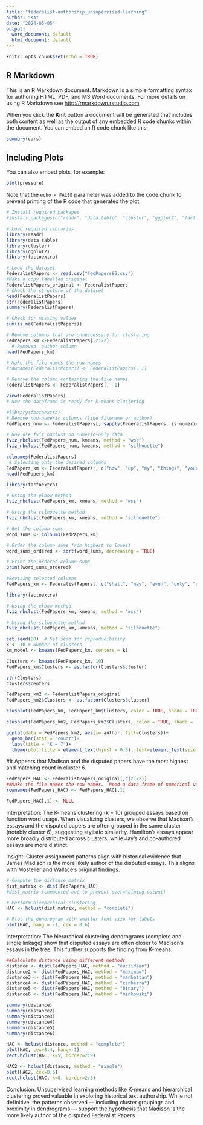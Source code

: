 ---
title: "federalist-authorship_unsupervised-learning"
author: "KA"
date: "2024-05-05"
output:
  word_document: default
  html_document: default
---

```{r setup, include=FALSE}
knitr::opts_chunk$set(echo = TRUE)
```

## R Markdown

This is an R Markdown document. Markdown is a simple formatting syntax for authoring HTML, PDF, and MS Word documents. For more details on using R Markdown see <http://rmarkdown.rstudio.com>.

When you click the **Knit** button a document will be generated that includes both content as well as the output of any embedded R code chunks within the document. You can embed an R code chunk like this:

```{r cars}
summary(cars)
```

## Including Plots

You can also embed plots, for example:

```{r pressure, echo=FALSE}
plot(pressure)
```

Note that the `echo = FALSE` parameter was added to the code chunk to prevent printing of the R code that generated the plot.

```{r}
# Install required packages
#install.packages(c("readr", "data.table", "cluster", "ggplot2", "factoextra"))

# Load required libraries
library(readr)
library(data.table)
library(cluster)
library(ggplot2)
library(factoextra)

```
```{r}
# Load the dataset
FederalistPapers <- read.csv("fedPapers85.csv")
#Make a copy labelled original
FederalistPapers_original <- FederalistPapers
# Check the structure of the dataset
head(FederalistPapers)
str(FederalistPapers)
summary(FederalistPapers)
```
```{r}
# Check for missing values
sum(is.na(FederalistPapers))

```

```{r}
# Remove columns that are unneccessary for clustering
FedPapers_km <-FederalistPapers[,2:72]
  # Removed 'author'column
head(FedPapers_km)

```

```{r}

# Make the file names the row names
#rownames(FederalistPapers) <- FederalistPapers[, 1]

# Remove the column containing the file names
FederalistPapers <- FederalistPapers[, -1]

View(FederalistPapers)
# Now the dataframe is ready for k-means clustering

```

```{r}
#library(factoextra)
# Remove non-numeric columns (like filename or author)
FedPapers_num <- FederalistPapers[, sapply(FederalistPapers, is.numeric)]

# Now use fviz_nbclust on numeric-only data
fviz_nbclust(FedPapers_num, kmeans, method = "wss")
fviz_nbclust(FedPapers_num, kmeans, method = "silhouette")


```





```{r}
colnames(FederalistPapers)
 # Selecting only the desired columns
FedPapers_km <- FederalistPapers[, c("now", "up", "my", "things", "your", "down", "shall", "what", "when", "even", "her", "also", "do", "every", "our", "only", "had", "some", "but", "so", "such", "upon", "his", "if.", "should", "there", "than", "any", "one", "can", "must", "who", "no", "more", "all")]
head(FedPapers_km)
```


```{r}
library(factoextra)

# Using the elbow method
fviz_nbclust(FedPapers_km, kmeans, method = "wss")

# Using the silhouette method
fviz_nbclust(FedPapers_km, kmeans, method = "silhouette")

```


```{r}
# Get the column sums
word_sums <- colSums(FedPapers_km)

# Order the column sums from highest to lowest
word_sums_ordered <- sort(word_sums, decreasing = TRUE)

# Print the ordered column sums
print(word_sums_ordered)
```

```{r} 
#Revising selected columns
FedPapers_km <- FederalistPapers[, c("shall", "may", "even", "only", "upon","from", "also", "must", "all", "more", "should", "down", "up")]
```

```{r}
library(factoextra)

# Using the elbow method
fviz_nbclust(FedPapers_km, kmeans, method = "wss")

# Using the silhouette method
fviz_nbclust(FedPapers_km, kmeans, method = "silhouette")
```

```{r}
set.seed(80)  # Set seed for reproducibility
k <- 10 # Number of clusters
km_model <- kmeans(FedPapers_km, centers = k)


```

```{r}
Clusters <- kmeans(FedPapers_km, 10)
FedPapers_km$Clusters <- as.factor(Clusters$cluster)

str(Clusters)
Clusters$centers
```
```{r}
FedPapers_km2 <- FederalistPapers_original
FedPapers_km2$Clusters <- as.factor(Clusters$cluster)
```

```{r}
clusplot(FedPapers_km, FedPapers_km$Clusters, color = TRUE, shade = TRUE, labels = 0, lines = 0)
```

```{r}
clusplot(FedPapers_km2, FedPapers_km2$Clusters, color = TRUE, shade = TRUE, labels = 0, lines = 0)

```

```{r}
ggplot(data = FedPapers_km2, aes(x= author, fill=Clusters))+
  geom_bar(stat = "count")+
  labs(title = "K = 7")+
  theme(plot.title = element_text(hjust = 0.5), text=element_text(size = 15))
```

#It Appears that Madison and the disputed papers have the most highest and matching count in cluster 6. 
```{r}
FedPapers_HAC <- FederalistPapers_original[,c(2:72)]
##Make the file names the row names.  Need a data frame of numerical values for HAC
rownames(FedPapers_HAC) <- FedPapers_HAC[,1]

FedPapers_HAC[,1] <- NULL
```

Interpretation:
The K-means clustering (k = 10) grouped essays based on function word usage. When visualizing clusters, we observe that Madison’s essays and the disputed papers are often grouped in the same cluster (notably cluster 6), suggesting stylistic similarity. Hamilton’s essays appear more broadly distributed across clusters, while Jay’s and co-authored essays are more distinct.

Insight:
Cluster assignment patterns align with historical evidence that James Madison is the more likely author of the disputed essays. This aligns with Mosteller and Wallace's original findings.


```{r}
# Compute the distance matrix
dist_matrix <- dist(FedPapers_HAC)
#dist_matrix (commented out to prevent overwhelming output)

# Perform hierarchical clustering
HAC <- hclust(dist_matrix, method = "complete")

# Plot the dendrogram with smaller font size for labels
plot(HAC, hang = -1, cex = 0.6)

```
Interpretation:
The hierarchical clustering dendrograms (complete and single linkage) show that disputed essays are often closer to Madison's essays in the tree. This further supports the finding from K-means.
```{r}
##Calculate distance using different methods
distance <- dist(FedPapers_HAC, method = "euclidean")
distance2 <- dist(FedPapers_HAC, method = "maximum")
distance3 <- dist(FedPapers_HAC, method = "manhattan")
distance4 <- dist(FedPapers_HAC, method = "canberra")
distance5 <- dist(FedPapers_HAC, method = "binary")
distance6 <- dist(FedPapers_HAC, method = "minkowski")


```


```{r}
summary(distance)
summary(distance2)
summary(distance3)
summary(distance4)
summary(distance5)
summary(distance6)

```

```{r}
HAC <- hclust(distance, method = "complete")
plot(HAC, cex=0.4, hang=-1)
rect.hclust(HAC, k=5, border=2:9)
```
```{r}
HAC2 <- hclust(distance, method = "single")
plot(HAC2, cex=0.6)
rect.hclust(HAC, k=5, border=2:8)
```
Conclusion:
Unsupervised learning methods like K-means and hierarchical clustering proved valuable in exploring historical text authorship. While not definitive, the patterns observed — including cluster groupings and proximity in dendrograms — support the hypothesis that Madison is the more likely author of the disputed Federalist Papers.

